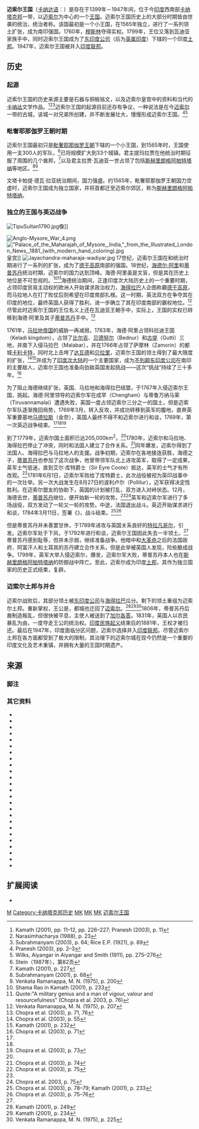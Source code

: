 {{Otheruses|other=现今的印度城市|迈索尔}}
{{Infobox Former Country
|native_name ={{lang|kn|ಮೈಸೂರು ಸಾಮ್ರಾಜ್ಯ}}
|conventional_long_name = 迈索尔王国<br><small>迈索尔土邦</small>
|common_name = 迈索尔
|continent = 亚洲
|region    = 南亚
|country   = 印度
|status    = 王国
|status_text = [[毗奢耶那伽罗王朝|毗奢耶那伽罗王朝]]下辖王国<small>（1399–1565）</small><br>[[英属印度|印度]][[土邦|土邦]]<small>（1799–1947）</small>
|government_type = 君主制
|event_start = 
|year_start  = 1399年
|date_start  = 
|event_end   = 
|year_end    = 1947年
|date_end    = 
|p1          = 毗奢耶那伽罗王朝
|flag_p1     = Flag of Vijayanagara Empire.png
|s1          = 印度联邦
|flag_s1     = Flag of India.svg
|s2          = 
|flag_s2     =
|image_flag = Flag of Mysore.svg
|image_map    = Indian Mysore Kingdom 1784 map.svg
|image_map_caption = {{legend|#FF9F80|1784年的迈索尔王国}}
|capital           = [[迈索尔|迈索尔]]<br>[[斯赫里朗格阿帕特塔纳|斯赫里朗格阿帕特塔纳]]
|common_languages  = [[卡纳达语|卡纳达语]]<br>[[英语|英语]]
|religion          = [[印度教|印度教]]<br>[[伊斯兰教|伊斯兰教]]
|title_leader = 摩诃罗阇
|leader1      = 雅杜拉贾 (首)
|leader2      = <small>贾亚查马拉贾·瓦迪亚 (末)</small>
|year_leader1 = 1399–1423
|year_leader2 = 1940–1947
|title_deputy           = {{link-en|薩爾瓦德科利/蘇丹|Sarvadhikari}}
| deputy1                = [[海德尔·阿里|海德尔·阿里]]<small> (首)</small>
| year_deputy1           = 1761-1782
| deputy2                = [[蒂普蘇丹|蒂普蘇丹]] <small>(末)</small>
| year_deputy2           = 1782-1799
}}
'''迈索尔王国'''（[[卡纳达语|卡纳达语]]：{{lang|kn|ಮೈಸೂರು ಸಾಮ್ರಾಜ್ಯ}}）是存在于1399年－1947年间，位于今[[印度|印度]]西南部[[卡纳塔克邦|卡纳塔克邦]]一带，以[[迈索尔|迈索尔]]为中心的一个[[王国|王国]]。迈索尔王国历史上的大部分时期皆由世袭的{{le|瓦迪亚王朝|Wadiyar dynasty}}统治，统治者称{{le|迈索尔摩诃罗阇|Maharaja of Mysore|摩诃罗阇}}。该国最初是一个小王国，在1565年独立，进行了一系列领土扩张，成为南印强国。1760年，[[穆斯林|穆斯林]]夺得实权。1799年，王位又落到瓦迪亚家族手中，同时迈索尔王国成为了[[东印度公司治下的印度|东印度公司]]（后为[[英属印度|英属印度]]）下辖的一个印度[[土邦|土邦]]。1947年，迈索尔王国被并入[[印度联邦|印度联邦]]。

==历史==
===起源===
迈索尔王国的历史来源主要是石器与铜板铭文，以及迈索尔皇宫中的资料和当代的[[卡纳达语|卡纳达]]文学作品。<ref name="vamsha">Kamath (2001), pp. 11–12, pp. 226–227; Pranesh (2003), p. 11</ref><ref name="vamsha10">Narasimhacharya (1988), p. 23</ref><ref name="vamsa">Subrahmanyam (2003), p. 64; Rice E.P. (1921), p. 89</ref>迈索尔王国的起源目前还存有争议，一种说法是在今[[迈索尔|迈索尔]]一带的古城，该城一对兄弟所创建，并不断发展壮大，慢慢形成迈索尔王国。<ref>Pranesh (2003), pp. 2–3</ref><ref>Wilks, Aiyangar in Aiyangar and Smith (1911), pp. 275–276</ref>

===毗奢耶那伽罗王朝时期===
迈索尔王国最初只是[[毗奢耶那伽罗王朝|毗奢耶那伽罗王朝]]下辖的一个小王国，到1565年时，王国使用一支300人的军队，<ref name="soldier">Stein（1987年），第82页</ref>已将规模扩大到33个城镇。君主提玛拉贾在他统治时期征服了周围的几个酋邦，<ref name="timma">Kamath (2001), p. 227</ref>以及君主拉贾·瓦迪亚一世占领了包括[[斯赫里朗格阿帕特塔纳|斯赫里朗格阿帕特塔纳]]等地区。<ref>Subrahmanyam (2001), p. 68</ref><ref>Venkata Ramanappa, M. N. (1975), p. 200</ref>

文塔卡帕提·德瓦·拉亚统治期间，国力强盛。约1565年，毗奢耶那伽罗王朝国力空虚时，迈索尔王国成为独立国家，并将首都迁至迈索尔郊区，称为[[斯赫里朗格阿帕特塔纳|斯赫里朗格阿帕特塔纳]]。

===独立的王国与英迈战争===
[[Image:TipuSultan1790.jpg|thumb]]像]]

[[Image:Anglo-Mysore_War_4.png|thumb]]
[[Image:"Palace_of_the_Maharajah_of_Mysore,_India,"_from_the_Illustrated_London_News,_1881_(with_modern_hand_coloring).jpg|thumb]]皇宫]]
[[Image:Jayachandra-maharaja-wadiyar.jpg|thumb]]
17世纪，迈索尔王国在{{le|坎蒂拉瓦·纳拉萨拉贾一世|Kanthirava Narasaraja I}}和{{le|奇卡·德瓦拉贾|Chikka Devaraja}}统治时期进行了一系列的扩张，成为了[[德干高原|德干高原]]南部的强国。18世纪，{{link-en|薩爾瓦德科利|Sarvadhikari|首席大臣}}[[海德尔·阿里|海德尔·阿里]]和[[蒂普苏丹|蒂普苏丹]]统治时期，迈索尔的国力达到顶峰。海德·阿里虽是文盲，但是其在历史上地位是不可忽视的。<ref>Shama Rao in Kamath (2001), p. 233</ref><ref>Quote:"A military genius and a man of vigour, valour and resourcefulness" (Chopra et al. 2003, p. 76)</ref>海德统治期间，正逢印度次大陆历史上的一个重要时期，占领印度贸易主动权的欧洲人开始谋求政治权力，[[海得拉巴_(土邦)|海得拉巴]]人企图称霸[[德干高原|德干高原]]，而马拉地人在打了败仗后则希望在印度南部扎根。这一时期，英法双方在争夺其在印度的地位，最终英国人获得了胜利，进一步确立了其在印度南部的霸权地位。<ref name="#1">Venkata Ramanappa, M. N. (1975), p. 207</ref>尽管此时迈索尔王国的王位名义上还在瓦迪亚王朝手中，实际上，王国的实权已转移到海德·阿里及其子[[蒂普苏丹|蒂普苏丹]]手中。<ref>Chopra et al. (2003), p. 71, 76</ref>

1761年，[[马拉地帝国|马拉地帝国]]的威胁一再减弱，1763年，海德·阿里占领科拉迪王国（Keladi kingdom），占领了[[比尔吉|比尔吉]]、[[贝德努尔|贝德努尔]]（Bednur）和[[古提|古提]]（Gutti）三地，并南下入侵马拉巴（Malabar），并在1766年占领了萨摩林（Zamorin）的都城[[科泽科德|卡利卡特]]，同时北上击垮了[[胡布利|达瓦德]]和[[贝拉里|贝拉里]]，迈索尔王国的领土得到了最大限度的扩张，<ref>Chopra et al. (2003), p. 55</ref><ref name="#2">Kamath (2001), p. 232</ref>并成为了[[印度次大陆|印度次大陆]]的一个主要国家，成为[[不列颠东印度公司|不列颠东印度公司]]在南印的主要敌人，迈索尔王国也准备向劲敌英国发起挑战——这次“挑战”持续了三十多年。<ref>Chopra et al. (2003), p. 71</ref>

为了阻止海德继续扩张，英国、马拉地和海得拉巴结盟，于1767年入侵迈索尔王国，挑起{{le|第一次英迈战争|First Anglo-Mysore War}}。海德·阿里领导的迈索尔军在成罕（Chengham）与蒂鲁万纳马莱（Tiruvannamalai）遭遇失败，英国一度占领迈索尔三分之一的国土，但是迈索尔军队逐渐挽回局势，1769年3月，转入反攻，并成功转移到英军的腹地，直奔英军重要基地[[马德拉斯|马德拉斯]]（金奈），英国人最终不得不和迈索尔进行和谈，1769年，第一次英迈战争结束。<ref name="#1"/><ref name="#2"/><ref>Chopra et al. (2003), p. 73</ref>

到了1779年，迈索尔国土面积已达205,000km<sup>2</sup>。<ref name="#2"/>1780年，迈索尔和马拉地、海得拉巴停止了冲突，同时和法国人建立了合作关系。<ref>Chopra et al. (2003), p. 74</ref>同年爆发{{le|第二次英迈战争|Second Anglo-Mysore War}}，迈索尔得到了法国人、海得拉巴与马拉地人的支援。战争初期，迈索尔在各地接连获胜，海德之子，[[蒂普苏丹|蒂普苏丹]]也参加了这次战争，他曾带领军队北上进攻英军，取得了一定成果，英军士气低迷，直到艾尔·库特爵士（Sir Eyre Coote）抵达，英军的士气才有所改观。<ref>Chopra et al. (2003), p. 75</ref>1781年6月1日，迈索尔军败给了库特爵士，此次战役被视为英印战事中的一次壮举。另一次大战发生在8月27日的波利卢尔（Pollilur），迈军获得决定性胜利。在迈索尔盟友的协助下，英国的计划被打乱，双方进入对峙状态。12月，海德去世，[[蒂普苏丹|蒂普苏丹]]继位，便开始新一轮的攻势。<ref name="#2"/><ref>Chopra et al. 2003, p. 75</ref>英军和迈索尔军进行了多场战役，双方发动了一轮又一轮的攻势。中途，法国退出战斗。英迈开始谋求进行和谈，1784年3月11日，签署《{{le|门格洛尔条约|Treaty of Mangalore}}》，战斗结束。<ref name="#3">Chopra et al. (2003), p. 78–79; Kamath (2001), p. 233</ref><ref>Chopra et al. (2003), p. 75–76</ref>

但是蒂普苏丹并未善罢甘休，于1789年进攻与英国关系良好的[[特拉凡哥尔|特拉凡哥尔]]，引发{{le|第三次英迈战争|Third Anglo-Mysore War}}。迈索尔军处于下风，于1792年进行和谈，迈索尔王国因此失去一半领土。<ref name="#3"/>蒂普苏丹感到耻辱，但并未示弱，继续准备战争。他暗中和[[法国大革命|大革命]]之后的法国政府、阿富汗人和土耳其的苏丹建立合作关系，但是此举被英国人发现，险些酿成战争。1799年，英军大举入侵迈索尔，{{le|第四次英迈战争|Fourth Anglo-Mysore War}}爆发，迈索尔军大败，蒂普苏丹本人也在[[斯赫里朗格阿帕特塔纳|斯赫里朗格阿帕特塔纳]]的防御战中阵亡。至此，迈索尔成为印度[[土邦|土邦]]，其作为独立国家的历史正式结束，{{le|瓦迪亚王朝|Wadiyar dynasty}}复辟。

===迈索尔土邦与并合===
迈索尔战败后，其部分领土被[[东印度公司治下的印度|东印度公司]]与[[海得拉巴_(土邦)|海得拉巴]]瓜分。剩下的领土重组为迈索尔土邦。{{le|瓦迪亚王朝|Wadiyar dynasty}}重新掌权，王公是{{le|克里什纳拉贾·瓦迪亚三世|Krishnaraja Wadiyar III}}，都城也迁回了[[迈索尔|迈索尔]]。<ref>Kamath (2001), p. 249</ref><ref>Kamath (2001), p. 234</ref><ref>Venkata Ramanappa, M. N. (1975), p. 225</ref>1806年，蒂普苏丹后裔制造叛乱，但很快被平息，主使人被送到了[[加尔各答|加尔各答]]。1831年，英国人以农民暴乱为由，一度夺走王公的统治权。[[印度民族起义|印度民族起义]]结束后的1881年，王权才被归还。最后在1947年，印度面临分区问题，迈索尔选择并入[[印度联邦|印度联邦]]。尽管迈索尔土邦在各方面都受到了极大的限制，其治理下的迈索尔城在现今仍然是一个重要的印度文化及艺术重镇，并拥有大量的王国时期遗产。

==来源==
===脚注===
{{reflist|2}}
===其它资料===
{{印度历史}}
{{Commons|Category:Kingdom of Mysore}}
{{refbegin}}
*{{cite book|last1=Abram|first1=David|last2=Edwards|first2=Nick|last3=Ford|first3=Mike|last4= Sen|first4=Devdan|last5=Wooldridge|first5=Beth|title=South India |url=https://archive.org/details/roughguidetosout0000unse_r1g5|year=2003|publisher= Rough Guides|location=|isbn=1-84353-103-8}}
*{{cite book|last1=Aiyangar|first1=Krishnaswami S|title= Ancient India: Collected Essays on the Literary and Political History of Southern India|year=1911|publisher= (Facsimile Reprint 2004) Asian Educational Services|location=New Delhi |isbn=81-206-1850-5}}
*{{cite book|last1= Bakshi|first1= Shiri Ram|title=Gandhi and the Congress|year= 1996|publisher=Sarup and Sons|location=New Delhi|isbn=81-85431-65-5}}
*{{cite book|last1=Bradnock|first1= Robert|title= South India Handbook - The Travel Guide|url=https://archive.org/details/footprintsouthin00foot|origyear=2000|year=2000|publisher=Footprint Travel Guide |location= |isbn= 1-900949-81-4}}
*{{cite book|last1= Chopra|first1=P. N.|last2=Ravindran|first2=T. K.|last3=Subrahmanian|first3=N.|title= History of South India (Ancient, Medieval and Modern) Part III|year=2003|publisher= Sultan Chand and Sons |location= New Delhi|isbn = 81-219-0153-7}}
*{{cite book|last1= Indian Science Congress Association (various authors), Presidential Address, vol 1: 1914-1947|title= The Shaping of Indian Science|year=2003|publisher= Orient Blackswan|location= |isbn = 81-7371-432-0}}
*{{cite book|last1= Kamath|first1= Suryanath U.|title= A concise history of Karnataka : from pre-historic times to the present|origyear=1980|year= 2001|publisher= Jupiter books|location= Bangalore|oclc= 7796041 |lccn= 80905179}}
*{{cite book|last1= Manchanda|first1= Bindu|title= Forts & Palaces of India: Sentinals of History|origyear=2006|year= 2006|publisher= Roli Books Private Limited|location= |isbn= 81-7436-381-5}}
*{{cite book|last1= Michell|first1= George|title= The new Cambridge history of India: Architecture and Art of Southern India|chapter= Temple Architecture: The Kannada and Telugu zones|origyear=|year= |publisher= Cambridge University Press
|location= |isbn= 0-521-44110-2}}
*{{cite book|last1= Mukherjee|first1= Sujit|title= A Dictionary of Indian Literature |origyear=1999|year= 1999|publisher= Orient Blackswan|location= |isbn= 81-250-1453-5}}
*{{cite book|last1= Murthy|first1= K. Narasimha|editor=George K.M|title=Modern Indian Literature:An Anthology - Vol 1 |year= 1992|publisher=Sahitya Akademi|location=|isbn=81-7201-324-8|chapter= Modern Kannada Literature}}
* {{cite book|last1=Nagaraj |first1=D.R.|editor=Sheldon I. Pollock|title=Literary Cultures in History: Reconstructions from South Asia|chapter=Critical Tensions in the History of Kannada Literary Culture|origyear=2003|year=2003|publisher=Berkeley and London: University of California Press|isbn=0-520-22821-9}}
*{{cite book|last1= Narasimhacharya|first1= R|title=  History of Kannada Literature|url= https://archive.org/details/in.ernet.dli.2015.489059|origyear=1934|year=1988| publisher=Asian Educational Services|location= New Delhi|isbn= 81-206-0303-6}}
*{{cite book|last1= Pranesh|first1= Meera Rajaram |title=  Musical Composers during Wodeyar Dynasty (1638–1947 A.D.)|origyear=2003|year= 2003|publisher= Vee Emm|location= Bangalore|isbn=  }}
*{{cite book|last1=Raman|first1=Afried |title=Bangalore - Mysore: A Disha Guide|year=1994|publisher=Orient Blackswan|location= Bangalore|isbn= 0-86311-431-8}}
*{{cite book|last1= Rice|first1=E. P. |title=Kannada Literature|year=1921|publisher=(Facsimile Reprint 1982) Asian Educational Services|location=New Delhi|isbn= 81-206-0063-0}}
*{{cite book|last1= Rice|first1= B.L.|title=  Mysore Gazatteer Compiled for Government-vol 1|origyear=1897|year=2001|publisher= Asian Educational Services|location= New Delhi, Madras|isbn= 81-206-0977-8}}
*{{cite book|last1= Sastri|first1= Nilakanta K.A.|title= A history of South India from prehistoric times to the fall of Vijayanagar|origyear=1955|year=2005|publisher= Indian Branch, Oxford University Press|location= New Delhi|isbn= 0-19-560686-8}}
*{{cite book|last1= Singh|first1=  Nagendra Kr|title=Encyclopaedia of Jainism |year=2001|publisher=Anmol Publications |location=| isbn= 81-261-0691-3}}
*{{Cite book|last = Stein|first = Burton|title = Vijayanagara (The New Cambridge History of India)| publisher=Cambridge and New York: Cambridge University Press.  Pp. 156|year = 1987|isbn=0-521-26693-9|ref = harv}}
*{{cite book|last1=Subrahmanyam|first1= Sanjay|chapter=Warfare and State Finance in Wodeyar Mysore|editor-last1=Subrahmanyam|editor-first1=Sanjay|title=Penumbral Visions  |url=https://archive.org/details/penumbralvisions0000subr|year=2001|pages=[https://archive.org/details/penumbralvisions0000subr/page/161 161]–193|publisher=University of Michigan Press|location=Ann Arbor|isbn=978-0-472-11216-6}}
*{{cite book|last1=Subramaniyan|first1= V.K.|title= 101 Mystics of India |origyear=2006|year=2006|publisher= Abhinav Publications|location= |isbn= 81-7017-471-6}}
*{{cite book|last1= Various|first1= |title= Encyclopaedia of Indian literature - vol 2|origyear=1988|year=1988|publisher= Sahitya Akademi|location= |isbn=81-260-1194-7}}
*{{cite book|last1= Venkata Ramanappa|first1= M. N.|title=Outlines of South Indian history : with special reference to Karnataka |origyear=1975|year=1975|publisher= Delhi : Vikas Pub. House ; London (38 Kennington La., SE11 4LS) : [Distributed by] Independent Pub. Co.,|location= |isbn=0-7069-0378-1}}
*{{cite book|last1= Weidman|first1= Amanda J|title=Singing the Classical, Voicing the Modern |origyear=2006|year=2006|publisher= Duke University Press|location= |isbn=0-8223-3620-0}}
{{refend}}

==扩展阅读==
* {{cite journal|work=[[生活_(杂志)|生活杂志]]|pages=94页–103页|title=印度|url=http://books.google.co.in/books?id=sUwEAAAAMBAJ|date=1941年5月12日|ref=harv|journal=|access-date=2013年8月29日|archive-date=2015年4月2日|archive-url=https://web.archive.org/web/20150402100147/http://books.google.co.in/books?id=sUwEAAAAMBAJ|dead-url=no}}

{{Salute states}}
{{印度王朝}}
{{Authority control}}
[[Category:印度土邦|M]]
[[Category:卡纳塔克邦历史|Category:卡纳塔克邦历史]]
[[Category:南亚历史上的王国|MK]]
[[Category:1399年建立的國家或政權|MK]]
[[Category:1947年終結的國家或政權|MK]]
[[Category:迈索尔王国|]]